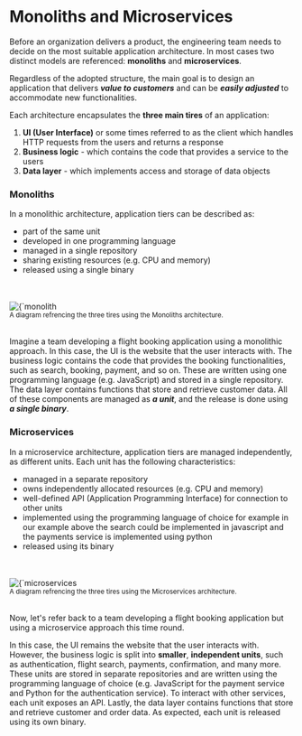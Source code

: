 
# Monoliths and Microservices

Before an organization delivers a product, the engineering team needs to decide on the most suitable application architecture.
In most cases two distinct models are referenced: **monoliths** and **microservices**.

Regardless of the adopted structure, the main goal is to design an application that delivers **_value to customers_** and can be **_easily adjusted_** to accommodate new functionalities.

Each architecture encapsulates the **three main tires** of an application:

1. **UI (User Interface)** or some times referred to as the client which handles HTTP requests from the users and returns a response
2. **Business logic** - which contains the code that provides a service to the users
3. **Data layer** - which implements access and storage of data objects

### Monoliths

In a monolithic architecture, application tiers can be described as:

- part of the same unit
- developed in one programming language
- managed in a single repository
- sharing existing resources (e.g. CPU and memory)
- released using a single binary

<br />

<div className="p-4 border border-gray-200 dark:border-gray-900 rounded mt-6 flex flex-col items-center justify-center">
<br />
<Image
  alt={`monolith architecture`}
  src={`/images/monolith.drawio.svg`}
  width={1400 / 2}
  height={700 / 2}
  priority
/>
<br />
<small className='italic'>A diagram refrencing the three tires using the Monoliths architecture.</small>
</div>

<br />

Imagine a team developing a flight booking application using a monolithic approach.
In this case, the UI is the website that the user interacts with.
The business logic contains the code that provides the booking functionalities, such as search, booking, payment, and so on.
These are written using one programming language (e.g. JavaScript) and stored in a single repository.
The data layer contains functions that store and retrieve customer data.
All of these components are managed as **_a unit_**, and the release is done using **_a single binary_**.

### Microservices

In a microservice architecture, application tiers are managed independently, as different units. 
Each unit has the following characteristics:

- managed in a separate repository
- owns independently allocated resources (e.g. CPU and memory)
- well-defined API (Application Programming Interface) for connection to other units
- implemented using the programming language of choice for example in our example above the search could be implemented in javascript and the payments service is implemented using python
- released using its binary

<br />

<div className="p-4 border border-gray-200 dark:border-gray-900 rounded mt-6 flex flex-col items-center justify-center">
<br />
<Image
  alt={`microservices architecture`}
  src={`/images/microservices.drawio.svg`}
  width={1400 / 2}
  height={700 / 2}
  priority
/>
<br />
<small className='italic'>A diagram refrencing the three tires using the Microservices architecture.</small>
</div>

<br />

Now, let's refer back to a team developing a flight booking application but using a microservice approach this time round.

In this case, the UI remains the website that the user interacts with. 
However, the business logic is split into **smaller**, **independent units**, such as authentication, flight search, payments, confirmation, and many more. 
These units are stored in separate repositories and are written using the programming language of choice (e.g. JavaScript for the payment service and Python for the authentication service). 
To interact with other services, each unit exposes an API. Lastly, the data layer contains functions that store and retrieve customer and order data. 
As expected, each unit is released using its own binary.




